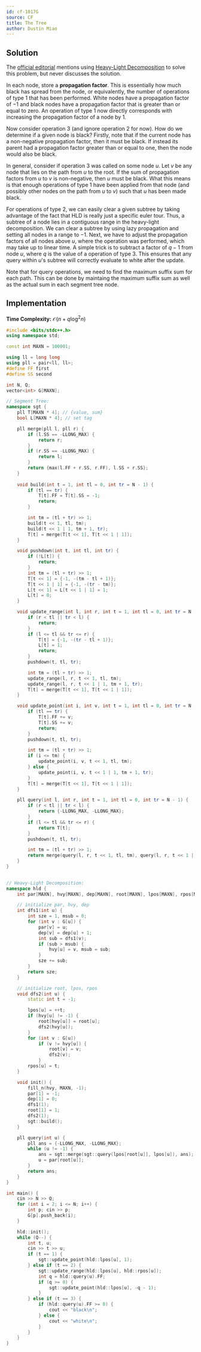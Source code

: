```yaml
---
id: cf-1017G
source: CF
title: The Tree
author: Dustin Miao
---
```


## Solution

The [official editorial](https://codeforces.com/blog/entry/61081) mentions using [Heavy-Light Decomposition](https://usaco.guide/plat/hld) to solve this problem, but never discusses the solution. 

In each node, store a **propagation factor**. This is essentially how much black has spread from the node, or equivalently, the number of operations of type 1 that has been performed. White nodes have a propagation factor of $-1$ and black nodes have a propagation factor that is greater than or equal to zero. An operation of type 1 now directly corresponds with increasing the propagation factor of a node by $1$. 

Now consider operation 3 (and ignore operation 2 for now). How do we determine if a given node is black? Firstly, note that if the current node has a non-negative propagation factor, then it must be black. If instead its parent had a propagation factor greater than or equal to one, then the node would also be black. 

In general, consider if operation 3 was called on some node $u$. Let $v$ be any node that lies on the path from $u$ to the root. If the sum of propagation factors from $u$ to $v$ is non-negative, then $u$ must be black. What this means is that enough operations of type 1 have been applied from that node (and possibly other nodes on the path from $u$ to $v$) such that $u$ has been made black. 

For operations of type 2, we can easily clear a given subtree by taking advantage of the fact that HLD is really just a specific euler tour. Thus, a subtree of a node lies in a contiguous range in the heavy-light decomposition. We can clear a subtree by using lazy propagation and setting all nodes in a range to $-1$. Next, we have to adjust the propagation factors of all nodes above $u$, where the operation was performed, which may take up to linear time. A simple trick is to subtract a factor of $q - 1$ from node $u$, where $q$ is the value of a operation of type 3. This ensures that any query within $u$'s subtree will correctly evaluate to white after the update. 

Note that for query operations, we need to find the maximum suffix sum for each path. This can be done by maintaing the maximum suffix sum as well as the actual sum in each segment tree node. 

## Implementation

**Time Complexity:** $\mathcal{O}(n + q\log^2n)$

<LanguageSection>

<CPPSection>

```cpp
#include <bits/stdc++.h>
using namespace std;

const int MAXN = 100001;

using ll = long long
using pll = pair<ll, ll>;
#define FF first
#define SS second

int N, Q;
vector<int> G[MAXN];

// Segment Tree:
namespace sgt {
	pll T[MAXN * 4]; // {value, sum}
	bool L[MAXN * 4]; // set tag

	pll merge(pll l, pll r) {
		if (l.SS == -LLONG_MAX) {
			return r;
		}
		if (r.SS == -LLONG_MAX) {
			return l;
		}
		return {max(l.FF + r.SS, r.FF), l.SS + r.SS};
	}
	
	void build(int t = 1, int tl = 0, int tr = N - 1) {
		if (tl == tr) {
			T[t].FF = T[t].SS = -1;
			return;
		}

		int tm = (tl + tr) >> 1;
		build(t << 1, tl, tm);
		build(t << 1 | 1, tm + 1, tr);
		T[t] = merge(T[t << 1], T[t << 1 | 1]);
	}

	void pushdown(int t, int tl, int tr) {
		if (!L[t]) {
			return;
		}
		int tm = (tl + tr) >> 1;
		T[t << 1] = {-1, -(tm - tl + 1)};
		T[t << 1 | 1] = {-1, -(tr - tm)};
		L[t << 1] = L[t << 1 | 1] = 1;
		L[t] = 0;
	}

	void update_range(int l, int r, int t = 1, int tl = 0, int tr = N - 1) {
		if (r < tl || tr < l) {
			return;
		}
		if (l <= tl && tr <= r) {
			T[t] = {-1, -(tr - tl + 1)};
			L[t] = 1;
			return;
		}
		pushdown(t, tl, tr);

		int tm = (tl + tr) >> 1;
		update_range(l, r, t << 1, tl, tm);
		update_range(l, r, t << 1 | 1, tm + 1, tr);
		T[t] = merge(T[t << 1], T[t << 1 | 1]);
	}

	void update_point(int i, int v, int t = 1, int tl = 0, int tr = N - 1) {
		if (tl == tr) {
			T[t].FF += v;
			T[t].SS += v;
			return;
		}
		pushdown(t, tl, tr);

		int tm = (tl + tr) >> 1;
		if (i <= tm) {
			update_point(i, v, t << 1, tl, tm);
		} else {
			update_point(i, v, t << 1 | 1, tm + 1, tr);
		}
		T[t] = merge(T[t << 1], T[t << 1 | 1]);
	}

	pll query(int l, int r, int t = 1, int tl = 0, int tr = N - 1) {
		if (r < tl || tr < l) {
			return {-LLONG_MAX, -LLONG_MAX};
		}
		if (l <= tl && tr <= r) {
			return T[t];
		}
		pushdown(t, tl, tr);

		int tm = (tl + tr) >> 1;
		return merge(query(l, r, t << 1, tl, tm), query(l, r, t << 1 | 1, tm + 1, tr));
	}
}

	
// Heavy-Light Decomposition:
namespace hld {
	int par[MAXN], hvy[MAXN], dep[MAXN], root[MAXN], lpos[MAXN], rpos[MAXN];

	// initialize par, hvy, dep
	int dfs1(int u) {
		int sze = 1, msub = 0;
		for (int v : G[u]) {
			par[v] = u;
			dep[v] = dep[u] + 1;
			int sub = dfs1(v);
			if (sub > msub) {
				hvy[u] = v, msub = sub;
			}
			sze += sub;
		}
		return sze;
	}

	// initialize root, lpos, rpos
	void dfs2(int u) {
		static int t = -1;

		lpos[u] = ++t;
		if (hvy[u] != -1) {
			root[hvy[u]] = root[u];
			dfs2(hvy[u]);
		}
		for (int v : G[u]) 
			if (v != hvy[u]) {
				root[v] = v;
				dfs2(v);
			}
		rpos[u] = t;
	}

	void init() {
		fill_n(hvy, MAXN, -1);
		par[1] = -1;
		dep[1] = 0;
		dfs1(1);
		root[1] = 1;
		dfs2(1);
		sgt::build();
	}

	pll query(int u) {
		pll ans = {-LLONG_MAX, -LLONG_MAX};
		while (u != -1) {
			ans = sgt::merge(sgt::query(lpos[root[u]], lpos[u]), ans);
			u = par[root[u]];
		}
		return ans;
	}
}

int main() {
	cin >> N >> Q;
	for (int i = 2; i <= N; i++) {
		int p; cin >> p;
		G[p].push_back(i);
	}

	hld::init();
	while (Q--) {
		int t, u;
		cin >> t >> u;
		if (t == 1) {
			sgt::update_point(hld::lpos[u], 1);
		} else if (t == 2) {
			sgt::update_range(hld::lpos[u], hld::rpos[u]);
			int q = hld::query(u).FF;
			if (q >= 0) {
				sgt::update_point(hld::lpos[u], -q - 1);
			}
		} else if (t == 3) {
			if (hld::query(u).FF >= 0) {
				cout << "black\n";
			} else {
				cout << "white\n";
			}
		}
	}
}
```
</CPPSection>

</LanguageSection>
